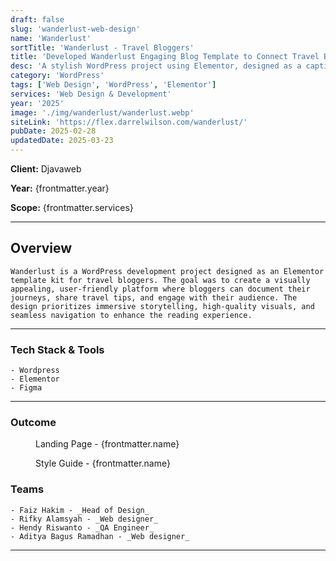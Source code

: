 ```yaml
---
draft: false
slug: 'wanderlust-web-design'
name: 'Wanderlust'
sortTitle: 'Wanderlust - Travel Bloggers'
title: 'Developed Wanderlust Engaging Blog Template to Connect Travel Bloggers with Audiences'
desc: 'A stylish WordPress project using Elementor, designed as a captivating template kit for travel bloggers to share adventures with stunning visuals.'
category: 'WordPress'
tags: ['Web Design', 'WordPress', 'Elementor']
services: 'Web Design & Development'
year: '2025'
image: './img/wanderlust/wanderlust.webp'
siteLink: 'https://flex.darrelwilson.com/wanderlust/'
pubDate: 2025-02-28
updatedDate: 2025-03-23
---
```



**Client:** Djavaweb

**Year:** {frontmatter.year}

**Scope:** {frontmatter.services}

---

## Overview

    Wanderlust is a WordPress development project designed as an Elementor template kit for travel bloggers. The goal was to create a visually appealing, user-friendly platform where bloggers can document their journeys, share travel tips, and engage with their audience. The design prioritizes immersive storytelling, high-quality visuals, and seamless navigation to enhance the reading experience.

---

### Tech Stack & Tools

    - Wordpress
    - Elementor
    - Figma

---

### Outcome

<figure>
  <Picture
    src={landingPage}
    alt='high fidelity design'
    formats={['avif', 'webp']}
  />
  <figcaption class='text-center'>Landing Page - {frontmatter.name}</figcaption>
</figure>

<figure>
  <Picture
    src={styleGuide}
    alt='high fidelity design'
    formats={['avif', 'webp']}
  />
  <figcaption class='text-center'>Style Guide - {frontmatter.name}</figcaption>
</figure>



### Teams

    - Faiz Hakim - _Head of Design_
    - Rifky Alamsyah - _Web designer_
    - Hendy Riswanto - _QA Engineer_
    - Aditya Bagus Ramadhan - _Web designer_

---

